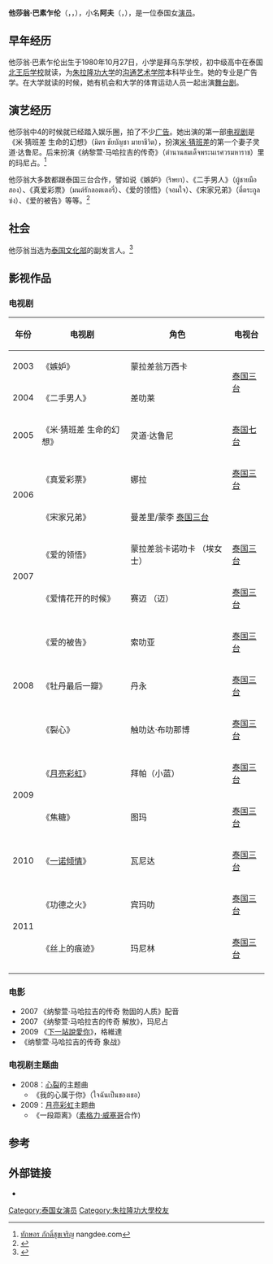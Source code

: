 {{Expand language | en | page1 = Taksaorn Paksukcharern | time=2021-06-11}}
{{Rough translation|time=2021-06-11}}
{{藝人
| 姓名 = 他莎翁·巴迪素乍伦
| type = 女演员
| 圖片 = Taksaorn Paksukcharern.jpg
| 外文名 = ทักษอร ภักดิ์สุขเจริญ
| 外文 = th
| 英文名 =  Taksaorn Paksukcharoen
| 昵称 = 阿夫
| 出生日期 = {{birth_date_and_age|1980|10|27}}
| 出生地點 = {{THA}}
| 職業 = [[演员|演员]]
| 网站     = {{url|http://www.taksaorn.com}}<br>{{url|http://www.sweetaff.com/}}
| imdb  = 2456419
}}

'''他莎翁·巴素乍伦'''（{{thai|t=ทักษอร ภักดิ์สุขเจริญ|r=Thaksa-on Phaksukcharoen}}，{{lang-en|Taksaorn Paksukcharern}}，{{bd|1980年|10月27日||}}），小名'''阿夫'''（{{lang-th|แอฟ}}，{{lang-en|Aff}}），是一位泰国女[[演员|演员]]。

== 早年经历 ==
他莎翁·巴素乍伦出生于1980年10月27日，小学是拜乌东学校，初中级高中在泰国[[北王后学校|北王后学校]]就读，为[[朱拉隆功大学|朱拉隆功大学]]的[[沟通艺术|沟通艺术]][[学院|学院]]本科毕业生。她的专业是广告学。在大学就读的时候，她有机会和大学的体育运动人员一起出演[[舞台剧|舞台剧]]。

==演艺经历==
他莎翁中4的时候就已经踏入娱乐圈，拍了不少[[广告|广告]]。她出演的第一部[[电视剧|电视剧]]是《米·猜班差 生命的幻想》（มิตร ชัยบัญชา มายาชีวิต），扮演[[米·猜班差|米·猜班差]]的第一个妻子灵道·达鲁尼。后来扮演《纳黎萱·马哈拉吉的传奇》（ตำนานสมเด็จพระนเรศวรมหาราช）里的玛尼占。<ref>[http://www.nangdee.com/name/?person_id=6604 ทักษอร ภักดิ์สุขเจริญ] {{Wayback|url=http://www.nangdee.com/name/?person_id=6604 |date=20201027035959 }} nangdee.com</ref>

他莎翁大多数都跟泰国三台合作，譬如说《嫉妒》（ริษยา）、《二手男人》（ผู้ชายมือสอง）、《真爱彩票》（มนต์รักลอตเตอรี่）、《爱的领悟》（จอมใจ）、《宋家兄弟》（ตี๋ตระกูลซ่ง）、《爱的被告》等等。<ref>{{Cite web |url=http://hilight.kapook.com/view/20853 |title=วันวานในวัยหวาน แอฟ ทักษอร |accessdate=2010-09-27 |archive-date=2020-10-21 |archive-url=https://web.archive.org/web/20201021021432/https://hilight.kapook.com/view/20853 |dead-url=no }}</ref>

==社会==
他莎翁当选为[[泰国文化部|泰国文化部]]的副发言人。<ref>{{Cite web |url=http://www.newswit.net/read/430115.html |title=พร้อมพงศ์ นั่งโฆษกวธ.-"แอ๊บ-ทักษอร-เบนซ์-นุ่น"เป็นรองโฆษก |accessdate=2010-09-27 |archive-date=2010-10-11 |archive-url=https://web.archive.org/web/20101011050520/http://www.newswit.net/read/430115.html |dead-url=no }}</ref>

== 影视作品 ==
=== 电视剧 ===
{| class="wikitable"
|-
! 年份 !! 电视剧 !! 角色 !! 电视台
|-
| rowspan = "1"| 2003 || 《嫉妒》 || 蒙拉差翁万西卡 ||rowspan=2| [[泰国三台|泰国三台]] 
|-
| rowspan = "1"| 2004 || 《二手男人》 || 差叻莱 
|-
| rowspan = "1"| 2005 || 《米·猜班差 生命的幻想》 || 灵道·达鲁尼 || [[泰国七台|泰国七台]] 
|-
| rowspan = "2"| 2006 || 《真爱彩票》 || 娜拉|| [[泰国三台|泰国三台]] 
|-
| 《宋家兄弟》 || 曼差里/蒙李  [[泰国三台|泰国三台]] 
|-
| rowspan = "2"| 2007 || 《爱的领悟》 || 蒙拉差翁卡诺叻卡 （埃女士） || [[泰国三台|泰国三台]] 
|-
| 《爱情花开的时候》 || 赛迈 （迈）|| [[泰国三台|泰国三台]] 
|-
| rowspan = "3"| 2008 || 《爱的被告》 || 索叻亚 || [[泰国三台|泰国三台]] 
|-
| 《牡丹最后一瓣》 || 丹永 || [[泰国三台|泰国三台]] 
|-
| 《裂心》 || 触叻达·布叻那博 ||[[泰国三台|泰国三台]] 
|-
| rowspan = "2"| 2009 || 《[[月亮彩虹|月亮彩虹]]》 || 拜帕（小蓝） || [[泰国三台|泰国三台]] 
|-
| 《焦糖》 ||  图玛 || [[泰国三台|泰国三台]] 
|-
| rowspan = "1"| 2010 || 《[[一诺倾情|一诺倾情]]》 || 瓦尼达 || [[泰国三台|泰国三台]] 
|-
| rowspan = "2"| 2011 || 《功德之火》 || 宾玛叻  || [[泰国三台|泰国三台]] 
|-
| 《丝上的痕迹》 || 玛尼林 ||[[泰国三台|泰国三台]] 
|-
|}

=== 电影 ===
* 2007 《纳黎萱·马哈拉吉的传奇 勃固的人质》配音
* 2007 《纳黎萱·马哈拉吉的传奇 解放》，玛尼占
* 2009 《[[下一站說愛你|下一站說愛你]]》，格維達
* 《纳黎萱·马哈拉吉的传奇 象战》


=== 电视剧主题曲 ===
* 2008：[[心裂|心裂]]的主题曲
** 《我的心属于你》（ใจฉันเป็นของเธอ）
* 2009：[[月亮彩虹|月亮彩虹]]主题曲
** 《一段距离》（[[素格力·威塞哥|素格力·威塞哥]]合作)

== 参考 ==
{{参考资料}}

==外部链接==
* {{instagram}}

{{authority control}}
{{DEFAULTSORT:Paksukcharern, Taksaorn}}
[[Category:泰国女演员|Category:泰国女演员]]
[[Category:朱拉隆功大學校友|Category:朱拉隆功大學校友]]